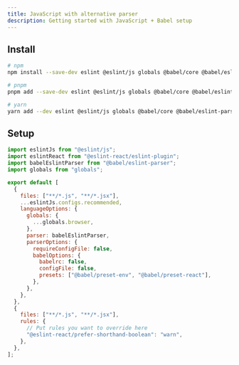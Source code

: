 ```yaml
---
title: JavaScript with alternative parser
description: Getting started with JavaScript + Babel setup
---
```


## Install

```sh copy title="Terminal"
# npm
npm install --save-dev eslint @eslint/js globals @babel/core @babel/eslint-parser @babel/preset-env @babel/preset-react @eslint-react/eslint-plugin

# pnpm
pnpm add --save-dev eslint @eslint/js globals @babel/core @babel/eslint-parser @babel/preset-env @babel/preset-react @eslint-react/eslint-plugin

# yarn
yarn add --dev eslint @eslint/js globals @babel/core @babel/eslint-parser @babel/preset-env @babel/preset-react @eslint-react/eslint-plugin
```

## Setup

```js title="eslint.config.js"
import eslintJs from "@eslint/js";
import eslintReact from "@eslint-react/eslint-plugin";
import babelEslintParser from "@babel/eslint-parser";
import globals from "globals";

export default [
  {
    files: ["**/*.js", "**/*.jsx"],
    ...eslintJs.configs.recommended,
    languageOptions: {
      globals: {
        ...globals.browser,
      },
      parser: babelEslintParser,
      parserOptions: {
        requireConfigFile: false,
        babelOptions: {
          babelrc: false,
          configFile: false,
          presets: ["@babel/preset-env", "@babel/preset-react"],
        },
      },
    },
  },
  {
    files: ["**/*.js", "**/*.jsx"],
    rules: {
      // Put rules you want to override here
      "@eslint-react/prefer-shorthand-boolean": "warn",
    },
  },
];
```
